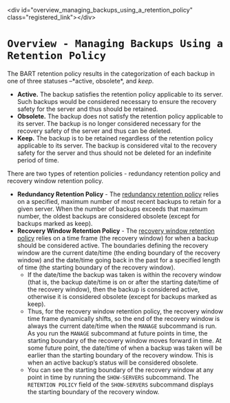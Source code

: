 \<div id="overview\_managing\_backups\_using\_a\_retention\_policy" class="registered\_link"\>\</div\>

# `Overview - Managing Backups Using a Retention Policy`

The BART retention policy results in the categorization of each backup in one of three statuses –\*active, obsolete\*, and *keep*.

  - **Active.** The backup satisfies the retention policy applicable to its server. Such backups would be considered necessary to ensure the recovery safety for the server and thus should be retained.
  - **Obsolete.** The backup does not satisfy the retention policy applicable to its server. The backup is no longer considered necessary for the recovery safety of the server and thus can be deleted.
  - **Keep.** The backup is to be retained regardless of the retention policy applicable to its server. The backup is considered vital to the recovery safety for the server and thus should not be deleted for an indefinite period of time.

There are two types of retention policies - redundancy retention policy and recovery window retention policy.

  - **Redundancy Retention Policy** - The [redundancy retention policy](#redundancy_retention_policy) relies on a specified, maximum number of most recent backups to retain for a given server. When the number of backups exceeds that maximum number, the oldest backups are considered obsolete (except for backups marked as keep).
  - **Recovery Window Retention Policy** - The [recovery window retention policy](#recovery_window_retention_policy) relies on a time frame (the recovery window) for when a backup should be considered active. The boundaries defining the recovery window are the current date/time (the ending boundary of the recovery window) and the date/time going back in the past for a specified length of time (the starting boundary of the recovery window).
      - If the date/time the backup was taken is within the recovery window (that is, the backup date/time is on or after the starting date/time of the recovery window), then the backup is considered active, otherwise it is considered obsolete (except for backups marked as keep).
      - Thus, for the recovery window retention policy, the recovery window time frame dynamically shifts, so the end of the recovery window is always the current date/time when the `MANAGE` subcommand is run. As you run the `MANAGE` subcommand at future points in time, the starting boundary of the recovery window moves forward in time. At some future point, the date/time of when a backup was taken will be earlier than the starting boundary of the recovery window. This is when an active backup’s status will be considered obsolete.
      - You can see the starting boundary of the recovery window at any point in time by running the `SHOW-SERVERS` subcommand. The `RETENTION POLICY` field of the `SHOW-SERVERS` subcommand displays the starting boundary of the recovery window.
